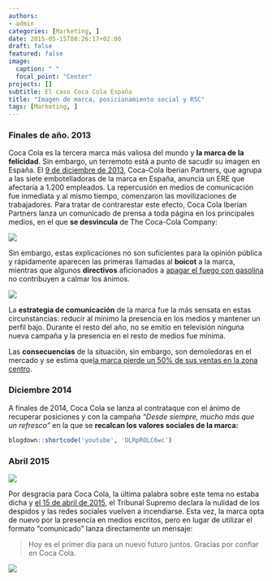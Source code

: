 ```yaml
---
authors:
- admin
categories: [Marketing, ]
date: 2015-05-15T08:26:17+02:00
draft: false
featured: false
image:
  caption: " "
  focal_point: "Center"
projects: []
subtitle: El caso Coca Cola España
title: "Imagen de marca, posicionamiento social y RSC"
tags: [Marketing, ]
---
```


### Finales de año. 2013

Coca Cola es la tercera marca más valiosa del mundo y **la marca de la felicidad**.  Sin embargo, un terremoto está a punto de sacudir su imagen en España. El [9 de diciembre de 2013](http://www.elperiodico.com/es/noticias/economia/embotelladora-coca-cola-plantea-una-reestructuracion-que-afectara-1200-empleados-2909669), Coca-Cola Iberian Partners, que agrupa a las siete embotelladoras de la marca en España, anuncia un ERE que afectaría a 1.200 empleados. La repercusión en medios de comunicación fue inmediata y al mismo tiempo, comenzaron las movilizaciones de trabajadores. Para tratar de contrarestar este efecto, Coca Cola Iberian Partners lanza un comunicado de prensa a toda página en los principales medios, en el que **se desvincula** de The Coca-Cola Company:

![](./comunicado.png)

Sin embargo, estas explicaciones no son suficientes para la opinión pública y rápidamente aparecen las primeras llamadas al **boicot** a la marca, mientras que algunos **directivos** aficionados a [apagar el fuego con gasolina](http://economia.elpais.com/economia/2014/04/03/actualidad/1396555027_247487.html) no contribuyen a calmar los ánimos.

![](./nuevalata.png)

La **estrategia de comunicación** de la marca fue la más sensata en estas circunstancias: reducir al mínimo la presencia en los medios y mantener un perfil bajo. Durante el resto del año, no se emitio en televisión ninguna nueva campaña y la presencia en el resto de medios fue mínima.

Las **consecuencias** de la situación, sin embargo, son demoledoras en el mercado y se estima que[ la marca pierde un 50% de sus ventas en la zona centro](http://economia.elpais.com/economia/2014/06/18/actualidad/1403079450_261813.html).



### Diciembre 2014

A finales de 2014, Coca Cola se lanza al contrataque con el ánimo de recuperar posiciones y con la campaña *"Desde siempre, mucho más que un refresco"* en la que se **recalcan los valores sociales de la marca:**


```r
blogdown::shortcode('youtube', 'DLRpROLC6wc')
```

### Abril 2015

![](./cocacola3.png)

Por desgracia para Coca Cola, la última palabra sobre este tema no estaba dicha y [el 15 de abril de 2015](http://www.elmundo.es/economia/2015/04/15/552e3ea3268e3eb7158b456f.html), el Tribunal Supremo declara la nulidad de los despidos y las redes sociales vuelven a incendiarse. Esta vez, la marca opta de nuevo por la presencia en medios escritos, pero en lugar de utilizar el formato "comunicado" lanza directamente un mensaje:

> Hoy es el primer día para un nuevo futuro juntos. Gracias por confiar en Coca Cola.

![](./cocacola4.jpg)





